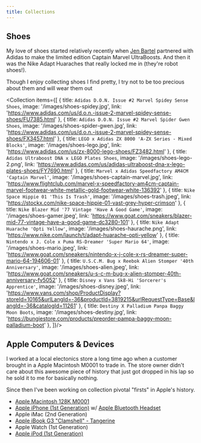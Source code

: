 ```yaml
---
title: Collections
---
```


## Shoes

My love of shoes started relatively recently when [Jen Bartel](https://www.jenbartel.com/) partnered with Adidas to make the limited edition Captain Marvel UltraBoosts. And then it was the Nike Adapt Huaraches that really locked me in (they're robot shoes!).

Though I enjoy collecting shoes I find pretty, I try not to be too precious about them and will wear them out

<Collection items={[
	{
		title: `Adidas D.O.N. Issue #2 Marvel Spidey Sense Shoes`,
		image: '/images/shoes-spidey.jpg',
		link: 'https://www.adidas.com/us/d.o.n.-issue-2-marvel-spidey-sense-shoes/FU7385.html'
	},
	{
		title: `Adidas D.O.N. Issue #2 Marvel Spider Gwen Shoes`,
		image: '/images/shoes-spider-gwen.jpg',
		link: 'https://www.adidas.com/us/d.o.n.-issue-2-marvel-spidey-sense-shoes/FX3457.html'
	},
	{
		title: `LEGO x Adidas ZX 8000 'A-ZX Series - Mixed Blocks'`,
		image: '/images/shoes-lego.jpg',
		link: 'https://www.adidas.com/us/zx-8000-lego-shoes/FZ3482.html'
	},
	{
		title: `Adidas Ultraboost DNA x LEGO Plates Shoes`,
		image: '/images/shoes-lego-2.png',
		link: 'https://www.adidas.com/us/adidas-ultraboost-dna-x-lego-plates-shoes/FY7690.html'
	},
	{
		title: `Marvel x Adidas Speedfactory AM4CM 'Captain Marvel'`,
		image: '/images/shoes-captain-marvel.jpg',
		link: 'https://www.flightclub.com/marvel-x-speedfactory-am4cm-captain-marvel-footwear-white-metallic-gold-footwear-white-136392'
	},
	{
		title: `Nike Space Hippie 01 'This Is Trash'`,
		image: '/images/shoes-trash.jpeg',
		link: 'https://stockx.com/nike-space-hippie-01-vast-grey-hyper-crimson'
	},
	{
		title: `Nike Blazer Mid '77 Vintage 'Have A Good Game'`,
		image: '/images/shoes-gamer.jpeg',
		link: 'https://www.goat.com/sneakers/blazer-mid-77-vintage-have-a-good-game-dc3280-101'
	},
	{
		title: `Nike Adapt Huarache 'Opti Yellow'`,
		image: '/images/shoes-haurache.png',
		link: 'https://www.nike.com/launch/t/adapt-huarache-opti-yellow'
	},
	{
		title: `Nintendo x J. Cole x Puma RS-Dreamer 'Super Mario 64'`,
		image: '/images/shoes-mario.jpeg',
		link: 'https://www.goat.com/sneakers/nintendo-x-j-cole-x-rs-dreamer-super-mario-64-194606-01'
	},
	{
		title: `U.S.C.M. Bug x Reebok Alien Stomper '40th Anniversary'`,
		image: '/images/shoes-alien.jpeg',
		link: 'https://www.goat.com/sneakers/u-s-c-m-bug-x-alien-stomper-40th-anniversary-fv5052'
	},
	{
		title: `Disney x Vans Sk8-Hi 'Sorcerer's Apprentice'`,
		image: '/images/shoes-disney.jpeg',
		link: 'https://www.vans.com/shop/ProductDisplay?storeId=10165&urlLangId=-36&productId=3819215&urlRequestType=Base&langId=-36&catalogId=11261'
	},
	{
		title: `Destiny X Palladium Panpa Baggy Moon Boots`,
		image: '/images/shoes-destiny.jpg',
		link: 'https://bungiestore.com/products/preorder-pampa-baggy-moon-palladium-boot'
	},
]}/>

## Apple Computers & Devices

I worked at a local electonics store a long time ago when a customer brought in a Apple Macintosh M0001 to trade in. The store owner didn't care about this awesome piece of history that just got dropped in his lap so he sold it to me for basically nothing.

Since then I've been working on collection pivotal "firsts" in Apple's history.

- [Apple Macintosh 128K M0001](https://en.wikipedia.org/wiki/Macintosh_128K)
- [Apple iPhone (1st Generation)](https://en.wikipedia.org/wiki/IPhone_(1st_generation)) w/ [Apple Bluetooth Headset](https://appleinsider.com/articles/07/07/30/review_apple_iphone_bluetooth_headset)
- Apple iMac (2nd Generation)
- [Apple iBook G3 "Clamshell" - Tangerine](https://www.macstories.net/mac/the-clamshell-ibook-g3/)
- Apple Watch (1st Generation)
- [Apple iPod (1st Generation)](https://apple.fandom.com/wiki/IPod_(1st_generation))

